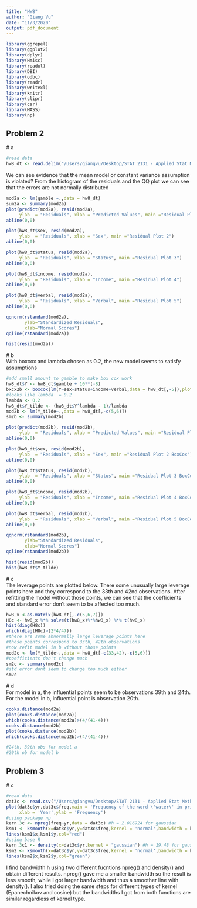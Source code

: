 ```yaml
---
title: "HW8"
author: "Giang Vu"
date: "11/3/2020"
output: pdf_document
---
```


```r
library(ggrepel)
library(ggplot2)
library(dplyr)
library(Hmisc)
library(readxl)
library(DBI)
library(odbc)
library(readr)
library(writexl)
library(knitr)
library(clipr)
library(car)
library(MASS)
library(np)
```

## Problem 2    
  
  # a   
   
```r
#read data
hw8_dt <- read.delim("/Users/giangvu/Desktop/STAT 2131 - Applied Stat Methods 1/HW/hw8/Gambling.txt")
```
  We can see evidence that the mean model or constant variance assumption is violated? From the histogram of the residuals and the QQ plot we can see that the errors are not normally distributed    
  
```r
mod2a <- lm(gamble ~.,data = hw8_dt)
sum2a <- summary(mod2a)
plot(predict(mod2a), resid(mod2a),
     ylab  = "Residuals", xlab = "Predicted Values", main ="Residual Plot 1")
abline(0,0)

plot(hw8_dt$sex, resid(mod2a),
     ylab  = "Residuals", xlab = "Sex", main ="Residual Plot 2")
abline(0,0)

plot(hw8_dt$status, resid(mod2a),
     ylab  = "Residuals", xlab = "Status", main ="Residual Plot 3")
abline(0,0)

plot(hw8_dt$income, resid(mod2a),
     ylab  = "Residuals", xlab = "Income", main ="Residual Plot 4")
abline(0,0)

plot(hw8_dt$verbal, resid(mod2a),
     ylab  = "Residuals", xlab = "Verbal", main ="Residual Plot 5")
abline(0,0)

qqnorm(rstandard(mod2a), 
       ylab="Standardized Residuals", 
       xlab="Normal Scores") 
qqline(rstandard(mod2a))

hist(resid(mod2a))
```
   # b   
   With boxcox and lambda chosen as 0.2, the new model seems to satisfy assumptions       
```r
#add small amount to gamble to make box cox work
hw8_dt$Y <- hw8_dt$gamble + 10**(-8)
bxcx2b <- boxcox(lm(Y~sex+status+income+verbal,data = hw8_dt[,-5]),plotit = T)
#looks like lambda  = 0.2
lambda <- 0.2
hw8_dt$Y_tilde <- (hw8_dt$Y^lambda - 1)/lambda
mod2b <- lm(Y_tilde~.,data = hw8_dt[,-c(5,6)])
sm2b <- summary(mod2b) 

plot(predict(mod2b), resid(mod2b),
     ylab  = "Residuals", xlab = "Predicted Values", main ="Residual Plot 1 BoxCox")
abline(0,0)

plot(hw8_dt$sex, resid(mod2b),
     ylab  = "Residuals", xlab = "Sex", main ="Residual Plot 2 BoxCox")
abline(0,0)

plot(hw8_dt$status, resid(mod2b),
     ylab  = "Residuals", xlab = "Status", main ="Residual Plot 3 BoxCox")
abline(0,0)

plot(hw8_dt$income, resid(mod2b),
     ylab  = "Residuals", xlab = "Income", main ="Residual Plot 4 BoxCox")
abline(0,0)

plot(hw8_dt$verbal, resid(mod2b),
     ylab  = "Residuals", xlab = "Verbal", main ="Residual Plot 5 BoxCox")
abline(0,0)

qqnorm(rstandard(mod2b), 
       ylab="Standardized Residuals", 
       xlab="Normal Scores") 
qqline(rstandard(mod2b))

hist(resid(mod2b))
hist(hw8_dt$Y_tilde)
```
  
   # c   
   The leverage points are plotted below. There some unusually large leverage points here and they correspond to the 33th and 42nd observations. After refitting the model without those points, we can see that the coefficients and standard error don't seem to be affected too much.         
```r
hw8_x <-as.matrix(hw8_dt[,-c(5,6,7)])
H8c <- hw8_x %*% solve(t(hw8_x)%*%hw8_x) %*% t(hw8_x)
hist(diag(H8c))
which(diag(H8c)>(2*4/47))
#there are some abnormally large leverage points here
#those points correspond to 33th, 42th observations
#now refit model in b without those points
mod2c <- lm(Y_tilde~.,data = hw8_dt[-c(33,42),-c(5,6)])
#coefficients don't change much
sm2c <- summary(mod2c)
#std error dont seem to change too much either
sm2c
```   
   # d   
   For model in a, the influential points seem to be observations 39th and 24th. For the model in b, influential point is observation 20th.          
```r
cooks.distance(mod2a)
plot(cooks.distance(mod2a))
which(cooks.distance(mod2a)>(4/(41-4)))
cooks.distance(mod2b)
plot(cooks.distance(mod2b))
which(cooks.distance(mod2b)>(4/(41-4)))

#24th, 39th obs for model a
#20th ob for model b
```   
    
## Problem 3    
  
  # c   
   
```r
#read data
dat3c <- read.csv("/Users/giangvu/Desktop/STAT 2131 - Applied Stat Methods 1/HW/hw8/water.csv",sep = ",")
plot(dat3c$yr,dat3c$freq,main = 'Frequency of the word \'water\' in printed sources over time',
     xlab = 'Year',ylab = 'Frequency')
#using package np
kern.3c <- npreg(freq~yr,data = dat3c) #h = 2.016924 for gaussian
ksm1 <- ksmooth(x=dat3c$yr,y=dat3c$freq,kernel = 'normal',bandwidth = kern.3c$bw)
lines(ksm1$x,ksm1$y,col="red")
#using base R
kern.3c1 <- density(x=dat3c$yr,kernel = "gaussian") #h = 19.48 for gaussian
ksm2 <- ksmooth(x=dat3c$yr,y=dat3c$freq,kernel = 'normal',bandwidth = kern.3c1$bw)
lines(ksm2$x,ksm2$y,col="green")
```
  I find bandwidth h using two different fucntions npreg() and density() and obtain different results. npreg() gave me a smaller bandwidth so the result is less smooth, while I got larger bandwidth and thus a smoother line with density(). I also tried doing the same steps for different types of kernel (Epanechnikov and cosine) but the bandwidths I got from both functions are similar regardless of kernel type.   
